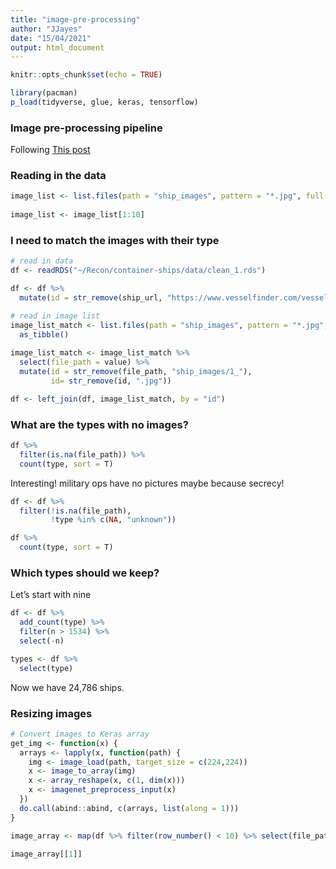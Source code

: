 ```yaml
---
title: "image-pre-processing"
author: "JJayes"
date: "15/04/2021"
output: html_document
---
```


```r
knitr::opts_chunk$set(echo = TRUE)

library(pacman)
p_load(tidyverse, glue, keras, tensorflow)
```

### Image pre-processing pipeline

Following [This post](https://tensorflow.rstudio.com/tutorials/beginners/basic-ml/tutorial_basic_classification/)

### Reading in the data

```r
image_list <- list.files(path = "ship_images", pattern = "*.jpg", full.names = T) 
  
image_list <- image_list[1:10]
```

### I need to match the images with their type

```r
# read in data
df <- readRDS("~/Recon/container-ships/data/clean_1.rds")

df <- df %>% 
  mutate(id = str_remove(ship_url, "https://www.vesselfinder.com/vessels/"))

# read in image list
image_list_match <- list.files(path = "ship_images", pattern = "*.jpg", full.names = T) %>% 
  as_tibble()
  
image_list_match <- image_list_match %>% 
  select(file_path = value) %>% 
  mutate(id = str_remove(file_path, "ship_images/1_"),
         id= str_remove(id, ".jpg"))

df <- left_join(df, image_list_match, by = "id")


```

### What are the types with no images?

```r

df %>% 
  filter(is.na(file_path)) %>% 
  count(type, sort = T)

```

Interesting! military ops have no pictures maybe because secrecy!

```r
df <- df %>% 
  filter(!is.na(file_path),
         !type %in% c(NA, "unknown"))

df %>%
  count(type, sort = T)

```

### Which types should we keep?

Let's start with nine

```r

df <- df %>% 
  add_count(type) %>% 
  filter(n > 1534) %>% 
  select(-n)

types <- df %>% 
  select(type)

```

Now we have 24,786 ships.

### Resizing images

```r
# Convert images to Keras array
get_img <- function(x) {
  arrays <- lapply(x, function(path) {
    img <- image_load(path, target_size = c(224,224))
    x <- image_to_array(img)
    x <- array_reshape(x, c(1, dim(x)))
    x <- imagenet_preprocess_input(x)
  })
  do.call(abind::abind, c(arrays, list(along = 1)))
}

image_array <- map(df %>% filter(row_number() < 10) %>% select(file_path), get_img)

image_array[[1]]

```

